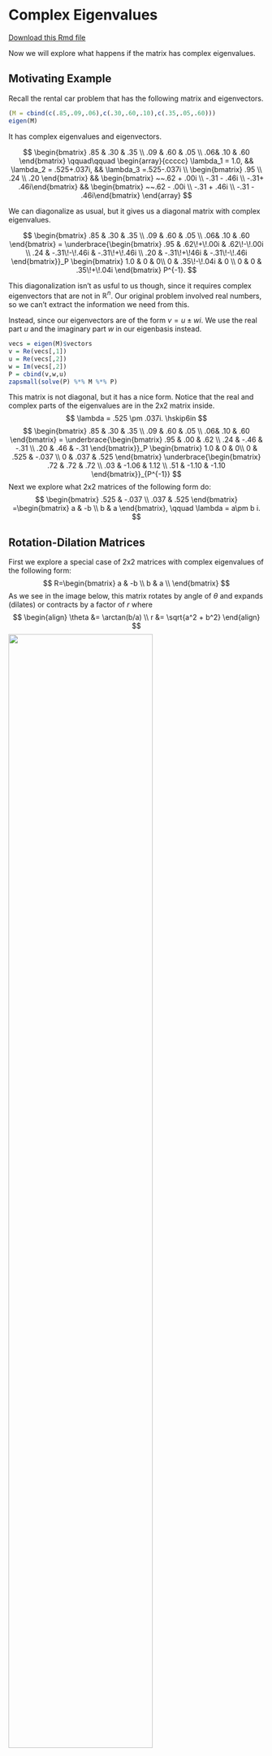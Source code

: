 

# Complex Eigenvalues

[Download this Rmd file](https://github.com/Tom-Halverson/math236_s21/blob/main/08-complex-eigenvalues.Rmd)

Now we will explore what happens if the matrix has complex eigenvalues.

## Motivating Example

Recall the rental car problem that has the following matrix and eigenvectors.

```r
(M = cbind(c(.85,.09,.06),c(.30,.60,.10),c(.35,.05,.60)))
eigen(M)
```
It has complex eigenvalues and eigenvectors. 

$$
\begin{bmatrix} .85 & .30 & .35 \\ .09 & .60 & .05 \\ .06& .10 & .60 \end{bmatrix}
\qquad\qquad
\begin{array}{ccccc}
\lambda_1 = 1.0, && \lambda_2 = .525+.037i, && \lambda_3 =.525-.037i \\
\begin{bmatrix} .95 \\ .24 \\ .20 \end{bmatrix} &&
\begin{bmatrix} ~~.62 + .00i \\ -.31 - .46i \\ -.31+ .46i\end{bmatrix} &&
\begin{bmatrix} ~~.62 - .00i \\ -.31 + .46i \\ -.31 - .46i\end{bmatrix}
\end{array}
$$

We can diagonalize as usual, but it gives us a diagonal matrix with complex eigenvalues. 

$$
\begin{bmatrix} .85 & .30 & .35 \\ .09 & .60 & .05 \\ .06& .10 & .60 \end{bmatrix}
= 
\underbrace{\begin{bmatrix} .95 & .62\!+\!.00i & .62\!-\!.00i \\ .24 & -.31\!-\!.46i & -.31\!+\!.46i \\ .20 & -.31\!+\!46i & -.31\!-\!.46i \end{bmatrix}}_P
\begin{bmatrix} 1.0 & 0 & 0\\ 0 & .35\!-\!.04i & 0 \\ 0 & 0 & .35\!+\!.04i \end{bmatrix} P^{-1}.
$$

This diagonalization isn't as usful to us though, since it requires complex eigenvectors that are not in $\mathbb{R}^n$. Our original problem involved real numbers, so we can't extract the information we need from this.


Instead, since our eigenvectors are of the form $v = u \pm w i$. We use the real part $u$ and the imaginary part $w$ in our eigenbasis instead. 

```r
vecs = eigen(M)$vectors
v = Re(vecs[,1])
u = Re(vecs[,2])
w = Im(vecs[,2])
P = cbind(v,w,u)
zapsmall(solve(P) %*% M %*% P)
```

This matrix is not diagonal, but it has a nice form. Notice that the real and complex parts of the eigenvalues are in the 2x2 matrix inside.
$$
\lambda  = .525 \pm .037i. \hskip6in
$$
$$
\begin{bmatrix} .85 & .30 & .35 \\ .09 & .60 & .05 \\ .06& .10 & .60 \end{bmatrix}
= 
\underbrace{\begin{bmatrix} .95 & .00 & .62 \\ .24 & -.46 & -.31 \\
.20 & .46 & -.31 \end{bmatrix}}_P
\begin{bmatrix} 1.0 & 0 & 0\\ 0 & .525 & -.037 \\ 0 & .037 & .525 \end{bmatrix} \underbrace{\begin{bmatrix} .72 & .72 & .72 \\ .03 & -1.06 & 1.12 \\
.51 & -1.10 & -1.10 \end{bmatrix}}_{P^{-1}}
$$
Next we explore what 2x2 matrices of the following form do:
$$
\begin{bmatrix}  .525 & -.037 \\  .037 & .525 \end{bmatrix}
=\begin{bmatrix}  a & -b \\  b & a \end{bmatrix},
\qquad \lambda = a\pm b i.
$$

## Rotation-Dilation Matrices

First we explore a special case of 2x2 matrices with complex eigenvalues of the following form:
$$
R=\begin{bmatrix}
a & -b \\
b & a \\
\end{bmatrix}
$$
As we see in the image below, this matrix rotates by angle of $\theta$ and expands (dilates) or contracts by a factor of $r$ where
$$
\begin{align}
\theta &= \arctan(b/a) \\
r &= \sqrt{a^2 + b^2}
\end{align}
$$
![](images/rotation-dilation.png){width=75%}

Furthermore the eigenvalues of this matrix are the complex values
$$
\lambda_1 = a + b i \qquad \lambda_2 = a - b i
$$
where $i = \sqrt{-1}$. These eigenvalues are conjugate pairs and are often written as
$\lambda = a \pm b i$. They come from applying the quadratic formula to the characteristic polynomial and getting a negative discriminant under the square root. It is important to note that both **the angle of rotation $\theta$ and the dilation factor $r$ are contained in the eigenvalues.** The fact that these are the eigenvalues is derived in the video. We will illustrate it here in three examples.

### Example 1

Our first example has $a = .9$ and $b = .2$.
```r
(A = cbind(c(.9,.2),c(-.2,.9)))
```

We look at its eigenvectors and eigenvalues and see that $\lambda = .9 \pm .2 i$:
```r
eigen(A)
```
Notics that the eigenvectors also come in conjugate pairs, with a real and a complex part. This always happens.
$$
\vec{\mathsf{v}} = 
\begin{bmatrix}0.707 \\ 0.000 \end{bmatrix} \pm 
\begin{bmatrix} 0.000 \\ .707 \end{bmatrix}  i
$$
Now, let's find the **angle of rotation**. We will use the `Arg` command which finds the angle (in radians) of a complex number. We also convert it to degrees here. 

```r
vals = eigen(A)$values
v1 = vals[1]
Arg(v1)  # gives the argument, or angle, of a complex number (in radians)
Arg(v1) / (2*pi) * 360 # convert to degrees
```

For good measure, we can compare with using the `arctan` function.

```r
atan(.2/.9)  
```

Next we find the **dilation/contraction factor**. We can do so using the `Mod` command, which finds the "modulus" or absolute value or length of a complex number.

```r
Mod(v1) # gives the length of a complex number
```

And, again for good measure, we compare with using the Pythagorean theorem:
```r
sqrt(.9^2 + .2^2)  
```

Now, we observe the trajectory of a single point $(0,1)^T$ under this matrix. In this picture you can see that it is contracting and rotating by 12.5 degrees. Note that 360/12.5 is about 29, and it takes 29 applications to go once around the circle. You can count them in the plot below. Furthermore, $(0.9219544)^29 =0.095$ and after 29 applications the vector is about 1/10 of its original length.

```r

N = 50
start = c(1,0)
X = matrix(0,nrow=2,ncol=N)
X[,1] = start
for (i in 2:N) {X[,i] = A %*% X[,i-1]}

plot(X[1,],X[2,],col='blue',xlim=c(-1,1),ylim=c(-1,1),xlab='x',ylab='y',pch=20,cex=1)
points(start[1],start[2],col="red")
grid(nx=10,ny=10)
```
We can also view this by looking at a plot of the x and y coordinates over time as the point (x,y) circles around in the xy-plane. Key point: complex eigenvalues lead to oscillating values of the individual coordinates

```r
t = seq(1,N)
plot(t,X[1,],type='l',col='blue',ylim=c(-1,1),ylab="x and y coordinates",xlab="t (time) ")
lines(t,X[2,],col='darkorange')
legend(15, 0.8, legend=c("x", "y"), col=c("blue", "darkorange"), lty=1)
```


```r
get_traj <- function(mat, x0, num) {
  traj = cbind(x0) 
  num
  for (i in 1:num) {
    traj = cbind(traj, mat %*% traj[,dim(traj)[2]])
    traj
  }
  return(traj)
}

plot_traj <- function(mat, x0, num) {
  traj = get_traj(mat,x0,num)
  points(traj[1,],traj[2,], pch=20, col=rainbow(length(traj)))
}

trajectory_plot <- function(mat, t=20, datamax=5, plotmax=10, numpoints=10, showEigenspaces=TRUE) {
  # initialize plot
  par(pty = "s")
  plot(c(0),c(0),type="n",
       xlim=c(-plotmax,plotmax),ylim=c(-plotmax,plotmax),
       xlab='x', ylab='y')
  abline(h=-plotmax:plotmax, v=-plotmax:plotmax, col="gray")
  mygrid <- expand.grid(x=seq(from = -datamax, by = 2*datamax/numpoints, l = numpoints+1),
                      y=seq(from =  -datamax, by = 2*datamax/numpoints, l = numpoints+1))
  for (t in 1:dim(mygrid)[1]) {
    plot_traj(A,c(mygrid[t,1],mygrid[t,2]),t)
  }
  if (showEigenspaces) {
    eigen = eigen(A)
    #mylabel = cat('lambda=', eigen$values[1], 'and lambda=', eigen$values[2])
    #title(xlab=mylabel)
    v1 = zapsmall(eigen$vectors[,1])
    v2 = zapsmall(eigen$vectors[,2])
    if (! class(v1[1]) == "complex") {
      if (v1[1] == 0) {
        abline(v=0)
      } else {
        abline(a=0,b=v1[2]/v1[1], col="blue")
      } 
      
      if (v2[1] == 0) {
        abline(v=0)
      } else {
        abline(a=0,b=v2[2]/v2[1], col="blue")
      }   
    }
    
  }
}
```

We can also use `trajectory_plot` from [Dynamical Systems in 2D] to watch what happens to a whole grid of points under this transformation. It is beautiful!

```r
trajectory_plot(A, t=30, datamax=5, plotmax=5, numpoints=10)
```


### Example 2

Here is a second example of a rotation-dilation matrix, this time with $a = .96$ and $b = .28$.

```r
(A = cbind(c(.96,.28),c(-.28,.96)))
eigen(A)
```

We check the angle of rotation and the dilation factor

```r
vals = eigen(A)$values
v1 = vals[1]
Arg(v1)  # gives the argument, or angle, of a complex number (in radians)
Arg(v1) / (2*pi) * 360 # convert to degrees
Mod(v1)  # gives the length of a complex number
```
Notice that the dilation factor is 1, which is seen in the following plots. Here are 21 iterations:

```r
# plot
N = 21
start = c(1,0)
X = matrix(0,nrow=2,ncol=N)
X[,1] = start
for (i in 2:N) {X[,i] = A %*% X[,i-1]}

plot(X[1,],X[2,],col='blue',xlim=c(-1,1),ylim=c(-1,1),xlab='x',ylab='y',pch=20,cex=1)
points(start[1],start[2],col="red")
grid(nx=10,ny=10)
```

And here are 200 iterations
```r
# plot
N = 200
start = c(1,0)
X = matrix(0,nrow=2,ncol=N)
X[,1] = start
for (i in 2:N) {X[,i] = A %*% X[,i-1]}

plot(X[1,],X[2,],col='blue',xlim=c(-1,1),ylim=c(-1,1),xlab='x',ylab='y',pch=20,cex=1)
points(start[1],start[2],col="red")
grid(nx=10,ny=10)
```

And a trajectory plot:
```r
trajectory_plot(A, t=30, datamax=5, plotmax=5, numpoints=10)
```

### Example 3

A third and final example.

```r
(A = cbind(c(.99,.16),c(-.16,.99)))
eigen(A)
vals = eigen(A)$values
v1 = vals[1]
Arg(v1) / (2*pi) * 360 # convert to degrees
Mod(v1)  # gives the length of a complex number
```

We see that the dilation factor is $r = 1.0028$ and the angle of rotation is $9.18$ degrees. Here are 100 iterations.


```r
# plot
N = 100
start = c(1,0)
X = matrix(0,nrow=2,ncol=N)
X[,1] = start
for (i in 2:N) {X[,i] = A %*% X[,i-1]}

plot(X[1,],X[2,],col='blue',xlim=c(-2,2),ylim=c(-2,2),xlab='x',ylab='y',pch=20,cex=1)
points(start[1],start[2],col="red")
grid(nx=10,ny=10)
```

And a trajectory plot:
```r
trajectory_plot(A, t=100, datamax=5, plotmax=5, numpoints=10)
```


## General 2x2 Matrices with Complex Eigenvalues

Now suppose we have a 2x2 matrix with complex eigenvalues $\lambda = a \pm b i$ and complex eigenvectors $\mathsf{v} = \mathsf{u } \pm \mathsf{w} i$ that is not in rotation-dilation form. Here is an example:
$$
A = \begin{bmatrix} 1.19 & -0.38 \\ 0.29 & 0.78 \end{bmatrix}
$$
It has eigenvalues and eigenvectors
$$
\lambda = 0.985 \pm 0.261 i \qquad \mathsf{v} = 
\begin{bmatrix} 0.753 \\ 0.406 \end{bmatrix} \pm 
\begin{bmatrix} 0.000 \\ -0.517 \end{bmatrix} i
$$
as seen here:

```r
(A = cbind(c(1.19,0.29),c(-.38,.78)))
eigen(A)
```

The angle of rotation and factor of dilation are $\theta = 14.8$ degrees and $r = 1.019$ as we see from these computations:
```r
vals = eigen(A)$values
v1 = vals[1]
Arg(v1) / (2*pi) * 360 # convert to degrees
Mod(v1)  # gives the length of a complex number
```

A trajectory plot shows us that it is still rotating by 14.8 degrees and dilating by 1.019, but it is taking more of an elliptical pattern.
```r
A = cbind(c(1.19,0.29),c(-.38,.78))
vecs = eigen(A)$vectors
u = Re(vecs[,1])
w = Im(vecs[,1])
N = 50
start = c(1,0)
X = matrix(0,nrow=2,ncol=N)
X[,1] = start
for (i in 2:N) {X[,i] = A %*% X[,i-1]}

plot(X[1,],X[2,],col='blue',xlim=c(-3,3),ylim=c(-3,3),xlab='x',ylab='y',pch=20,cex=1)
points(start[1],start[2],col="red")
lines(c(10*u[1],-10*u[1]),c(10*u[2],-10*u[2]),col="purple")
lines(c(10*w[1],-10*w[1]),c(10*w[2],-10*w[2]),col="purple")
grid(nx=10,ny=10)
```

We can also view this by looking at a plot of the x and y coordinates over time as the point (x,y) circles around in the xy-plane. Key point: complex eigenvalues lead to oscillating values of the individual coordinates

```r
t = seq(1,N)
plot(t,X[1,],type='l',col='blue',ylim=c(-3,3),ylab="x and y coordinates",xlab="t (time) ")
lines(t,X[2,],col='darkorange')
legend(12, 2.5, legend=c("x", "y"), col=c("blue", "darkorange"), lty=1)
```

To see precisely what happens, we change to basis $\{\mathsf{w}, \mathsf{u}\}$ where $\mathsf{w}$ and $\mathsf{u}$ are the imaginary and real parts of the eigenvector $\mathsf{v} =\mathsf{u}  +  \mathsf{w} i$. In this case the eigenvalues and eigenvectors are
$$
\lambda = 0.985 \pm 0.261 i \qquad \mathsf{v} = 
\begin{bmatrix} 0.753 \\ 0.406 \end{bmatrix} \pm 
\begin{bmatrix} 0.000 \\ -0.517 \end{bmatrix} i
$$
So if we make the change of basis matrix $P = [\mathsf{u},\mathsf{w}]$
$$
P = \begin{bmatrix}
0.000 &  0.753 \\
-0.517 & 0.406 \end{bmatrix}
$$
then we can factor $A$ as
$$
A = \begin{bmatrix} 1.19 & -0.38 \\ 0.29 & 0.78 \end{bmatrix} = 
\underbrace{\begin{bmatrix}0.000 &  0.753 \\-0.517 & 0.406 \end{bmatrix}}_P
\underbrace{\begin{bmatrix} 0.985 & - 0.261 \\ 0.261 & 0.985 \end{bmatrix}}_R
\underbrace{\begin{bmatrix}0.000 &  0.753 \\-0.517 & 0.406 \end{bmatrix}^{-1}}_{P^{-1}}
$$
We have not diagonalized $A$. Rather we have **rotation-dilationalized** (made up term) the matrix $A$. At is *core* $A$ is a rotation-dilation matrix whose angle and dilation factor come from the eigenvalue. The matrix $P$ is a change of basis matrix. It is rotating and dilating in this new coordinate system, which are the vectors in the plot above.

If we multiply the other way, we get
$$
P^{-1} A P = \begin{bmatrix} 0.985 & - 0.261 \\ 0.261 & 0.985 \end{bmatrix} = R
$$
Which we can see using R
```r
vecs = eigen(A)$vectors
P = cbind(Im(vecs[,1]),Re(vecs[,2]))
P
solve(P) %*% A %*% P
```

## Examples from class

### 

```r
(A = cbind(c(.9,.2),c(-.2,.9)))
(vals=eigen(A)$values)
Mod(vals)
Arg(vals)/(2*pi)*360
```
```r
vecs = eigen(A)$vectors
u = Re(vecs[,1])
w = Im(vecs[,1])
N = 50
start = c(1,0)
X = matrix(0,nrow=2,ncol=N)
X[,1] = start
for (i in 2:N) {X[,i] = A %*% X[,i-1]}

plot(X[1,],X[2,],col='blue',xlim=c(-1,1),ylim=c(-1,1),xlab='x',ylab='y',pch=20,cex=1)
points(start[1],start[2],col="red")
lines(c(10*u[1],-10*u[1]),c(10*u[2],-10*u[2]),col="purple")
lines(c(10*w[1],-10*w[1]),c(10*w[2],-10*w[2]),col="purple")
grid(nx=10,ny=10)
```

### 

```r
(A = cbind(c(1.19,.29),c(-.38,.78)))
(vals=eigen(A)$values)
Mod(vals)
Arg(vals)/(2*pi)*360
```
```r
vecs = eigen(A)$vectors
u = Re(vecs[,1])
w = Im(vecs[,1])
N = 50
start = c(1,0)
X = matrix(0,nrow=2,ncol=N)
X[,1] = start
for (i in 2:N) {X[,i] = A %*% X[,i-1]}

plot(X[1,],X[2,],col='blue',xlim=c(-3,3),ylim=c(-3,3),xlab='x',ylab='y',pch=20,cex=1)
points(start[1],start[2],col="red")
lines(c(10*u[1],-10*u[1]),c(10*u[2],-10*u[2]),col="purple")
lines(c(10*w[1],-10*w[1]),c(10*w[2],-10*w[2]),col="purple")
grid(nx=10,ny=10)
```


<!-- ## A 3D example -->

<!-- Here is the Northern Spotted Owl matrices from the [Eigenvalues] examples. We saw that it has one real and two complex eigenvalues: -->

<!-- ```{r} -->
<!-- A = cbind(c(0,0.18,0),c(0,0,.71),c(0.33,0,0.94)) -->
<!-- eigen(A) -->
<!-- ``` -->

<!-- The eigenvalues are always listed in descending order by magnitude as we see here when we compute their modulus and arguments -->
<!-- ```{r} -->
<!-- Mod(eigen(A)$values) -->
<!-- Arg(eigen(A)$values)/(2 *pi)*360 -->
<!-- ``` -->



<!-- We can diagonalize this over the complex numbers.  -->
<!-- ```{r} -->
<!-- P = eigen(A)$vectors -->
<!-- zapsmall(solve(P) %*% A %*% P) -->
<!-- ``` -->
<!-- It has complex eigenvalues on the diagonal and requires using the complex vectors in our basis. Often, this is not what we want to do if our matrix has real entries and comes from a real-valued problem.  -->

<!-- Instead, let's rotation-dilationalize this matrix. The block diagonalization consists of a 1x1 block of the real eigenvalue and a 2x2 block of the rotation-dilation part of the complex eigenvalues. -->

<!-- ```{r} -->
<!-- vecs = eigen(A)$vectors -->
<!-- P = Re(cbind(vecs[,1],Im(vecs[,2]),Re(vecs[,2]))) -->
<!-- P -->
<!-- zapsmall(solve(P) %*% A %*% P) -->
<!-- ``` -->
<!-- In 3 dimensions, there the geometry is as follows: -->
<!-- * there is one basis vector, corresponding to the real eigenvalue $\lambda = 0.985$ -->
<!-- * there is a plane in which the system rotates by $\theta = 96$ degrees and contracts by $r = 0.207$. -->
<!-- * thus, the complex part dies off pretty quickly ($r = 0.207$), and it converges to the dominant real eigenvector, which is also dying off but more slowly ($r = 0.983$) -->

<!-- We can see this in the traectory plot below. The oscillating part at the beginning comes from the complex eigenvalues as they quickly die off and the system converges to the dominant real eigenvector. -->

<!-- ```{r,echo=FALSE,fig.width=7, fig.height=7} -->
<!-- A = cbind(c(0,0.18,0),c(0,0,.71),c(0.33,0,0.94)) # the population dynamics matrix -->
<!-- x0 = c(70,600,8) # the inital value -->
<!-- N = 15  # iterate N=100 times -->
<!-- X = matrix(0,nrow=nrow(A),ncol=N+1) # initialize an all 0 matrix to store values in -->
<!-- X[,1] = x0 # the first column is the initial population -->
<!-- for (i in 2:(N+1)) {  # loopn from 2 to N+1 -->
<!--   X[,i] = A %*% X[,i-1] # Apply A to column i-1 and put the value in column i -->
<!-- } -->
<!-- tot = X[1,] + X[2,] + X[3,] -->
<!-- t = seq(1,N+1) -->
<!-- plot(t,X[1,],type='l',col='blue',ylim=c(0,800),ylab="population",xlab="year",main="Spotted Owl Population") -->
<!-- points(t,X[1,],col='blue',pch=20,cex=.8) -->
<!-- lines(t,X[2,],col='orange') -->
<!-- points(t,X[2,],col='orange',pch=20,cex=.8) -->
<!-- lines(t,X[3,],col='red') -->
<!-- points(t,X[3,],col='red',pch=20,cex=.8) -->
<!-- points(t,tot,col='black',pch=20,cex=.8) -->
<!-- lines(t,tot,col='black') -->
<!-- legend(8,750, legend=c("juvenile", "subadults", "adults","total"), col=c('blue','orange','red','black'), lty=1) -->
<!-- ``` -->